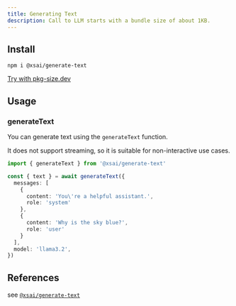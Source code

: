 ```yaml
---
title: Generating Text
description: Call to LLM starts with a bundle size of about 1KB.
---
```


## Install

```package-install
npm i @xsai/generate-text
```

[Try with pkg-size.dev](https://pkg-size.dev/@xsai/generate-text)

## Usage

### generateText

You can generate text using the `generateText` function.

It does not support streaming, so it is suitable for non-interactive use cases.

```ts twoslash
import { generateText } from '@xsai/generate-text'

const { text } = await generateText({
  messages: [
    {
      content: 'You\'re a helpful assistant.',
      role: 'system'
    },
    {
      content: 'Why is the sky blue?',
      role: 'user'
    }
  ],
  model: 'llama3.2',
})
```

## References

see [`@xsai/generate-text`](../references/generate-text)
